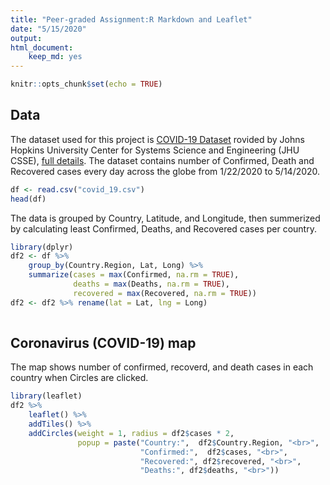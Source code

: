 ```yaml
---
title: "Peer-graded Assignment:R Markdown and Leaflet"
date: "5/15/2020"
output: 
html_document:
    keep_md: yes
---
```


```r
knitr::opts_chunk$set(echo = TRUE)
```


## Data 

The dataset used for this project is [COVID-19 Dataset](https://www.kaggle.com/imdevskp/corona-virus-report) rovided by Johns Hopkins University Center for Systems Science and Engineering (JHU CSSE), [full details](https://github.com/CSSEGISandData/COVID-19). The dataset contains number of Confirmed, Death and Recovered cases every day across the globe from 1/22/2020 to 5/14/2020.

```r
df <- read.csv("covid_19.csv")
head(df)
```

The data is grouped by Country, Latitude, and Longitude, then summerized by calculating least Confirmed, Deaths, and Recovered cases per country.

```r
library(dplyr)
df2 <- df %>% 
    group_by(Country.Region, Lat, Long) %>% 
    summarize(cases = max(Confirmed, na.rm = TRUE), 
              deaths = max(Deaths, na.rm = TRUE), 
              recovered = max(Recovered, na.rm = TRUE))
df2 <- df2 %>% rename(lat = Lat, lng = Long)
    
```


## Coronavirus (COVID-19) map

The map shows number of confirmed, recoverd, and death cases in each country when Circles are clicked.

```r
library(leaflet)
df2 %>%
    leaflet() %>%
    addTiles() %>%
    addCircles(weight = 1, radius = df2$cases * 2,
               popup = paste("Country:",  df2$Country.Region, "<br>",
                             "Confirmed:",  df2$cases, "<br>",
                             "Recovered:", df2$recovered, "<br>",
                             "Deaths:", df2$deaths, "<br>"))
```












